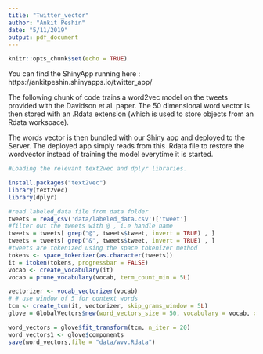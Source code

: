 ```yaml
---
title: "Twitter_vector"
author: "Ankit Peshin"
date: "5/11/2019"
output: pdf_document
---
```


```r
knitr::opts_chunk$set(echo = TRUE)
```

You can find the ShinyApp running here : https://ankitpeshin.shinyapps.io/twitter_app/

The following chunk of code trains a word2vec model on the tweets provided with the Davidson et al. paper. The 50 dimensional word vector is then stored with an .Rdata extension (which is used to store objects from an Rdata workspace).

The words vector is then bundled with our Shiny app and deployed to the Server. The deployed app simply reads from this .Rdata file to restore the wordvector instead of training the model everytime it is started. 

```r

#Loading the relevant text2vec and dplyr libraries.

install.packages("text2vec")
library(text2vec)
library(dplyr)

#read labeled_data file from data folder
tweets = read_csv('data/labeled_data.csv')['tweet']
#filter out the tweets with @ , i.e handle name
tweets = tweets[ grep("@", tweets$tweet, invert = TRUE) , ]
tweets = tweets[ grep("&", tweets$tweet, invert = TRUE) , ]
#tweets are tokenized using the space tokenizer method
tokens <- space_tokenizer(as.character(tweets))
it = itoken(tokens, progressbar = FALSE)
vocab <- create_vocabulary(it)
vocab = prune_vocabulary(vocab, term_count_min = 5L)

vectorizer <- vocab_vectorizer(vocab)
# # use window of 5 for context words
tcm <- create_tcm(it, vectorizer, skip_grams_window = 5L)
glove = GlobalVectors$new(word_vectors_size = 50, vocabulary = vocab, x_max = 10)

word_vectors = glove$fit_transform(tcm, n_iter = 20)
word_vectors1 <- glove$components
save(word_vectors,file = "data/wvv.Rdata")

```



